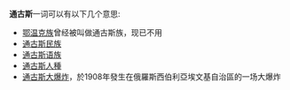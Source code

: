 '''通古斯'''一词可以有以下几个意思:
*[[鄂温克族|鄂温克族]]曾经被叫做通古斯族，现已不用
*[[通古斯民族|通古斯民族]]
*[[通古斯语族|通古斯语族]]
*[[通古斯人種|通古斯人種]]
*[[通古斯大爆炸|通古斯大爆炸]]，於1908年發生在俄羅斯西伯利亞埃文基自治區的一场大爆炸
{{disambig|T|Cat=三字译名消歧义}}